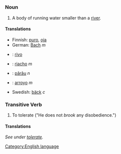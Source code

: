 =={{en}}==
[[Category:English language]]
===Noun===
# A body of running water smaller than a [[river]].


====Translations====
*Finnish: [[puro#Finnish|puro]], [[oja#Finnish|oja]]
*German: [[Bach]] ''m''
*{{ia}}: [[rivo]]
*{{pt}}: [[riacho]] ''m''
*{{ro}}: [[pârâu]] ''n''
*{{es}}: [[arroyo]] ''m''
*Swedish: [[bäck]] ''c''

===Transitive Verb===
# To tolerate ("He does not ''brook'' any disobedience.")
====Translations====
''See under [[tolerate]].''